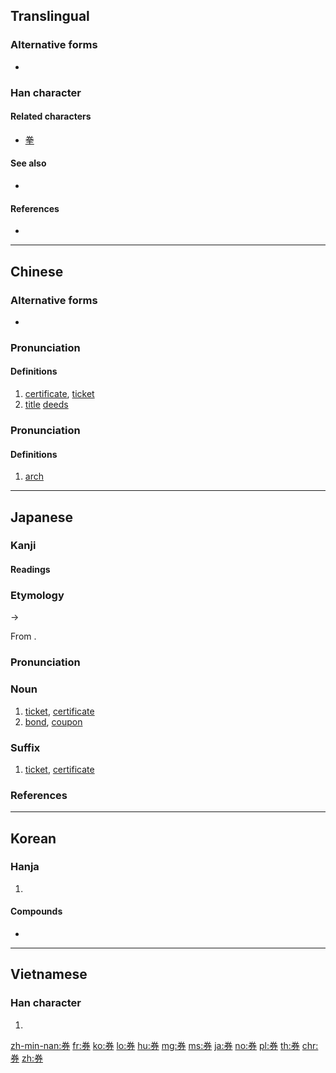 {{also|劵}}
==Translingual==

===Alternative forms===
* {{l|mul|劵}}<!-- 券 has been the simplified chinese variant of 劵 since 1995: http://www.china-language.gov.cn/wenziguifan/managed/003.htm -->

===Han character===
{{Han char|rn=18|rad=刀|as=06|sn=8|four=90227|canj=FQSH|ids=⿱𠔉刀}}

====Related characters====
* [[拳]]

====See also====
* {{l|mul|勝}} <!-- Not etymologically related though. -->

====References====
* {{Han ref|kx=0139.110|dkj=01966|dj=0316.020|hdz=10332.110|uh=5238|ud=21048|bh=A8E9|bd=43241}}

----

==Chinese==
{{zh-forms}}

===Alternative forms===
* {{zh-l|劵}}

===Pronunciation===
{{zh-pron
|m=quàn
|ma=Zh-quàn.ogg
|c=gyun3
|h=pfs=
|md=
|mn=kǹg/koàn
|w=
|mc=y
|oc=y
|cat=n
}}

====Definitions====
{{zh-hanzi}}

# [[certificate]], [[ticket]]
# [[title]] [[deed]]s

===Pronunciation===
{{zh-pron
|m=xuàn
|c=hyun3
|h=pfs=
|md=
|mn=
|w=
|mc=y
|oc=y
|cat=n
}}

====Definitions====
{{zh-hanzi}}

# [[arch]]
#: {{zh-l|拱券}}

----

==Japanese==

===Kanji===
{{ja-kanji|grade=5|rs=刀06}}

====Readings====
{{ja-readings
|goon=[[こん]] (kon) {{non-joyo-reading}}
|kanon=[[けん]] (ken), {{qualifier|historical}} [[くゑん]] (kwen)
}}

===Etymology===
{{ja-kanjitab|yomi=o|けん}}
{{IPAchar|/kwen/}} → {{IPAchar|/ken/}}

From {{etyl|ltc|ja|sort=けん}} {{m|zh|券|tr=khwen<sup>H</sup>?|ticket}}.

===Pronunciation===
{{ja-pron|yomi=kanon|けん|acc=1|acc_ref=DJR}}

===Noun===
{{ja-noun|けん|hhira=くゑん}}

# [[ticket]], [[certificate]]
# [[bond]], [[coupon]]

===Suffix===
{{ja-pos|suffix|けん|hhira=くゑん}}

# [[ticket]], [[certificate]]

===References===
<references/>

----

==Korean==

===Hanja===
{{ko-hanja|hangeul=권|mr=kwŏn}}

# {{defn|lang=ko|sort=刀06}}

====Compounds====
* {{l|ko|旅券|tr=[[여권]], yeogweon}}

----

==Vietnamese==

===Han character===
{{vi-hantu|[[khoán]]|rs=刀06}}

# {{defn|lang=vi|sort=刀06}}

[[zh-min-nan:券]]
[[fr:券]]
[[ko:券]]
[[lo:券]]
[[hu:券]]
[[mg:券]]
[[ms:券]]
[[ja:券]]
[[no:券]]
[[pl:券]]
[[th:券]]
[[chr:券]]
[[zh:券]]